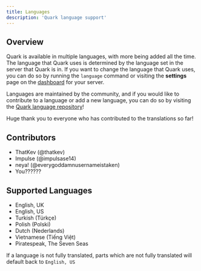```yaml
---
title: Languages
description: 'Quark language support'
---
```


## Overview

Quark is available in multiple languages, with more being added all the time. The language that
Quark uses is determined by the language set in the server that Quark is in. If you want to change
the language that Quark uses, you can do so by running the `language` command or visiting the
**settings** page on the [dashboard](https://quark.bot/dashboard) for your server.

Languages are maintained by the community, and if you would like to contribute to a language or
add a new language, you can do so by visiting the [Quark language repository](https://github.com/quark-bot-discord/languages)!

Huge thank you to everyone who has contributed to the translations so far!


## Contributors

- ThatKev (@thatkev)
- Impulse (@impulsase14)
- neya! (@everygoddamnusernameistaken)
- You??????


## Supported Languages

- English, UK
- English, US
- Turkish (Türkçe)
- Polish (Polski)
- Dutch (Nederlands)
- Vietnamese (Tiếng Việt)
- Piratespeak, The Seven Seas

<Note>If a language is not fully translated, parts which are not fully translated will default
back to `English, US`</Note>